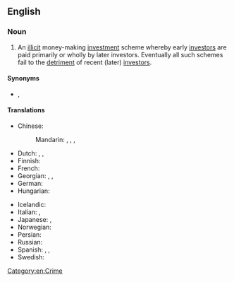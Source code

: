 {{also|pyramid-scheme}}
==English==
{{wikipedia}}

===Noun===
{{en-noun}}

# An [[illicit]] money-making [[investment]] scheme whereby early [[investors]] are paid primarily or wholly by later investors. Eventually all such schemes fail to the [[detriment]] of recent (later) [[investors]].

====Synonyms====
* {{l|en|Ponzi scam}}, {{l|en|Ponzi scheme}}

====Translations====
{{trans-top|illicit money-making scheme}}
* Chinese:
*: Mandarin: {{t+|cmn|層壓式推銷|sc=Hani}}, {{t+|cmn|层压式推销|tr=céngyāshì tuīxiāo|sc=Hani}}, {{t|cmn|[[非法]][[傳銷]]}}, {{t|cmn|[[非法]][[传销]]|tr=fēifǎ chuánxiāo}}
* Dutch: {{t|nl|piramidestelsel|n}}, {{t|nl|piramidesysteem|n}}, {{t+|nl|piramidespel|n}}
* Finnish: {{t+|fi|pyramidihuijaus}}
* French: {{t+|fr|vente pyramidale|f}}
* Georgian: {{t|ka|პირამიდის სქემა}}, {{t|ka|ფინანსური პირამიდის სქემა}}, {{t|ka|ფინანსური პირამიდა}}
* German: {{t+|de|Schneeballsystem|n}}
* Hungarian: {{t|hu|piramisjáték}}
{{trans-mid}}
* Icelandic: {{t|is|pýramídasvindl|n}}
* Italian: {{t|it|marketing piramidale}}, {{t|it|sistema piramidale}}
* Japanese: {{t|ja|無限連鎖講|tr=むげんれんさこう, mugenrensakō}}, {{t|ja|ネズミ講|tr=nezumikō}}
* Norwegian: {{t|no|pyramidespill|n}}
* Persian: {{t|fa|طرح هرمی|tr=tarh-e herami|sc=fa-Arab}}
* Russian: {{t+|ru|финансовая пирами́да}}
* Spanish: {{t|es|esquema piramidal|f}}, {{t|es|esquema piramidal|f}}, {{t|es|estafa de pirámide|f}}
* Swedish: {{t|sv|pyramidspel|n}}
{{trans-bottom}}

[[Category:en:Crime]]